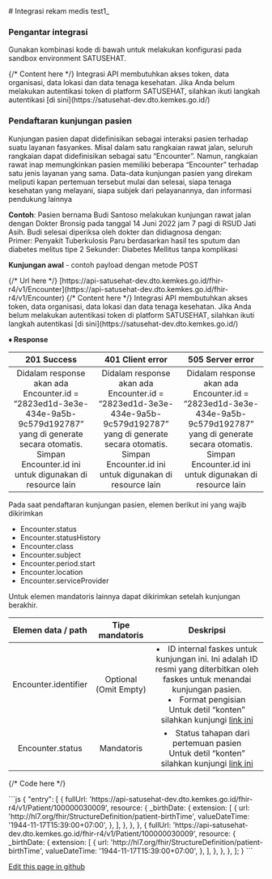 <div className="side-by-side-parent" markdown="1">
<div className="side-by-side-left-content" markdown="1" >
# Integrasi rekam medis test1_

### Pengantar integrasi

Gunakan kombinasi kode di bawah untuk melakukan konfigurasi pada sandbox environment SATUSEHAT.


<InfoBanner>
  {/* Content here */}
  Integrasi API membutuhkan akses
  token, data organisasi, data
  lokasi dan data tenaga kesehatan.
  Jika Anda belum melakukan autentikasi
  token di platform SATUSEHAT,
  silahkan ikuti langkah autentikasi
  [di sini](https://satusehat-dev.dto.kemkes.go.id/)
</InfoBanner>


<Devider />

### Pendaftaran kunjungan pasien

Kunjungan pasien dapat didefinisikan sebagai interaksi pasien terhadap suatu layanan fasyankes. Misal dalam satu rangkaian rawat jalan, seluruh rangkaian dapat didefinisikan sebagai satu “Encounter”. Namun, rangkaian rawat inap memungkinkan pasien memiliki beberapa “Encounter” terhadap satu jenis layanan yang sama. Data-data kunjungan pasien yang direkam meliputi kapan pertemuan tersebut mulai dan selesai, siapa tenaga kesehatan yang melayani, siapa subjek dari pelayanannya, dan informasi pendukung lainnya

**Contoh**: Pasien bernama Budi Santoso melakukan kunjungan rawat jalan dengan Dokter Bronsig pada tanggal 14 Juni 2022 jam 7 pagi di RSUD Jati Asih. Budi selesai diperiksa oleh dokter dan didiagnosa dengan:\
Primer: Penyakit Tuberkulosis Paru berdasarkan hasil tes sputum dan diabetes melitus tipe 2 Sekunder: Diabetes Mellitus tanpa komplikasi

**Kunjungan awal** - contoh payload dengan metode POST


<APIBlock method="POST">
  {/* Url here */}
  [https://api-satusehat-dev.dto.kemkes.go.id/fhir-r4/v1/Encounter](https://api-satusehat-dev.dto.kemkes.go.id/fhir-r4/v1/Encounter)
</APIBlock>

<InfoBanner>
  {/* Content here */}
  Integrasi API membutuhkan akses
  token, data organisasi, data
  lokasi dan data tenaga kesehatan.
  Jika Anda belum melakukan autentikasi
  token di platform SATUSEHAT,
  silahkan ikuti langkah autentikasi
  [di sini](https://satusehat-dev.dto.kemkes.go.id/)
</InfoBanner>

**&#9830; Response**

|                                                                                201 Success                                                                                 |                                                                              401 Client error                                                                              |                                                                              505 Server error                                                                              |
| :------------------------------------------------------------------------------------------------------------------------------------------------------------------------: | :------------------------------------------------------------------------------------------------------------------------------------------------------------------------: | :------------------------------------------------------------------------------------------------------------------------------------------------------------------------: |
| Didalam response akan ada Encounter.id = “2823ed1d-3e3e-434e-9a5b-9c579d192787” yang di generate secara otomatis. Simpan Encounter.id ini untuk digunakan di resource lain | Didalam response akan ada Encounter.id = “2823ed1d-3e3e-434e-9a5b-9c579d192787” yang di generate secara otomatis. Simpan Encounter.id ini untuk digunakan di resource lain | Didalam response akan ada Encounter.id = “2823ed1d-3e3e-434e-9a5b-9c579d192787” yang di generate secara otomatis. Simpan Encounter.id ini untuk digunakan di resource lain |

Pada saat pendaftaran kunjungan pasien, elemen berikut ini yang wajib dikirimkan

- Encounter.status
- Encounter.statusHistory
- Encounter.class
- Encounter.subject
- Encounter.period.start
- Encounter.location
- Encounter.serviceProvider

Untuk elemen mandatoris lainnya dapat dikirimkan setelah kunjungan berakhir.

|  Elemen data / path  |    Tipe mandatoris    |                                                                                                                                                         Deskripsi                                                                                                                                                         |
| :------------------: | :-------------------: | :-----------------------------------------------------------------------------------------------------------------------------------------------------------------------------------------------------------------------------------------------------------------------------------------------------------------------: |
| Encounter.identifier | Optional (Omit Empty) | <li> ID internal faskes untuk kunjungan ini. Ini adalah ID resmi yang diterbitkan oleh faskes untuk menandai kunjungan pasien. </li> <li>Format pengisian</li> Untuk detil “konten” silahkan kunjungi <a href="https://satusehat-dev.dto.kemkes.go.id/" target="_blank" className="text-[#16B3AC] underline">link ini</a> |
|   Encounter.status   |      Mandatoris       |                                                         <li> Status tahapan dari pertemuan pasien</li> Untuk detil “konten” silahkan kunjungi <a href="https://satusehat-dev.dto.kemkes.go.id/" target="_blank" className="text-[#16B3AC] underline">link ini</a>                                                         |

</div>

{/* Code here */}

<div className="md:-mr-6 md:col-span-5">
```js
{
  "entry":
  [
    {
      fullUrl:
        'https://api-satusehat-dev.dto.kemkes.go.id/fhir-r4/v1/Patient/100000030009',
      resource: {
        _birthDate: {
          extension: [
            {
              url: 'http://hl7.org/fhir/StructureDefinition/patient-birthTime',
              valueDateTime:
                '1944-11-17T15:39:00+07:00',
            },
          ],
        },
      },
    },
    {
      fullUrl:
        'https://api-satusehat-dev.dto.kemkes.go.id/fhir-r4/v1/Patient/100000030009',
      resource: {
        _birthDate: {
          extension: [
            {
              url: 'http://hl7.org/fhir/StructureDefinition/patient-birthTime',
              valueDateTime:
                '1944-11-17T15:39:00+07:00',
            },
          ],
        },
      },
    },
  ];
}
```
</div>
</div>

[Edit this page in github](https://github.com/muhammadabdissalam/hello-nextra/blob/main/pages/onboarding/authentification.mdx)
